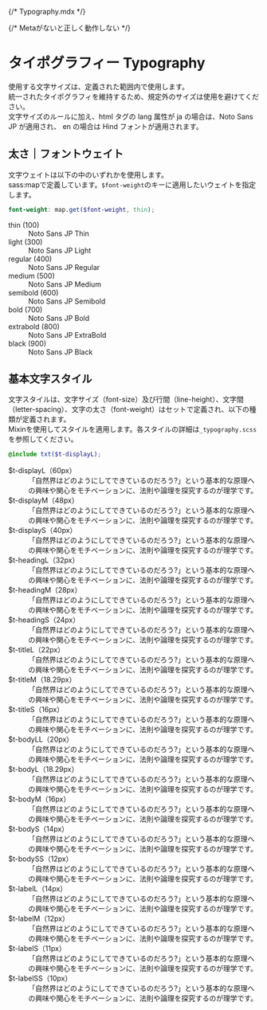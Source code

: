 {/* Typography.mdx */}

{/* Metaがないと正しく動作しない */}

<Meta title="Tokens/タイポグラフィー Typography - 日本語" />

# タイポグラフィー Typography

使用する文字サイズは、定義された範囲内で使用します。  
統一されたタイポグラフィを維持するため、規定外のサイズは使用を避けてください。  
文字サイズのルールに加え、html タグの lang 属性が ja の場合は、Noto Sans JP が適用され、  en の場合は Hind フォントが適用されます。

## 太さ｜フォントウェイト

文字ウェイトは以下の中のいずれかを使用します。  
sass:mapで定義しています。`$font-weight`のキーに適用したいウェイトを指定します。

```scss
font-weight: map.get($font-weight, thin);
```

<dl class="c-definitionList docs-typography_fontWeight">
  <div class="c-definitionList__item">
    <dt class="c-definitionList__term">thin (100)</dt>
    <dd class="c-definitionList__description docs-typography_fontWeight-thin">
      Noto Sans JP Thin
    </dd>
  </div>
  <div class="c-definitionList__item">
    <dt class="c-definitionList__term">light (300)</dt>
    <dd class="c-definitionList__description docs-typography_fontWeight-light">
      Noto Sans JP Light
    </dd>
  </div>
  <div class="c-definitionList__item">
    <dt class="c-definitionList__term">regular (400)</dt>
    <dd class="c-definitionList__description docs-typography_fontWeight-regular">
      Noto Sans JP Regular
    </dd>
  </div>
  <div class="c-definitionList__item">
    <dt class="c-definitionList__term">medium (500)</dt>
    <dd class="c-definitionList__description docs-typography_fontWeight-medium">
      Noto Sans JP Medium
    </dd>
  </div>
  <div class="c-definitionList__item">
    <dt class="c-definitionList__term">semibold (600)</dt>
    <dd class="c-definitionList__description docs-typography_fontWeight-semiBold">
      Noto Sans JP Semibold
    </dd>
  </div>
  <div class="c-definitionList__item">
    <dt class="c-definitionList__term">bold (700)</dt>
    <dd class="c-definitionList__description docs-typography_fontWeight-bold">
      Noto Sans JP Bold
    </dd>
  </div>
  <div class="c-definitionList__item">
    <dt class="c-definitionList__term">extrabold (800)</dt>
    <dd class="c-definitionList__description docs-typography_fontWeight-extraBold">
      Noto Sans JP ExtraBold
    </dd>
  </div>
  <div class="c-definitionList__item">
    <dt class="c-definitionList__term">black (900)</dt>
    <dd class="c-definitionList__description docs-typography_fontWeight-black">
      Noto Sans JP Black
    </dd>
  </div>
</dl>

## 基本文字スタイル

文字スタイルは、文字サイズ（font-size）及び行間（line-height）、文字間（letter-spacing）、文字の太さ（font-weight）はセットで定義され、以下の種類が定義されます。  
Mixinを使用してスタイルを適用します。各スタイルの詳細は`_typography.scss`を参照してください。

```scss
@include txt($t-displayL);
```

<dl class="c-definitionList docs-typography_fontStyle">
  <div class="c-definitionList__item">
    <dt class="c-definitionList__term">$t-displayL（60px）</dt>
    <dd class="c-definitionList__description docs-typography_fontStyle-displayL">
      「自然界はどのようにしてできているのだろう?」という基本的な原理への興味や関心をモチベーションに、法則や論理を探究するのが理学です。
    </dd>
  </div>
  <div class="c-definitionList__item">
    <dt class="c-definitionList__term">$t-displayM（48px）</dt>
    <dd class="c-definitionList__description docs-typography_fontStyle-displayM">
      「自然界はどのようにしてできているのだろう?」という基本的な原理への興味や関心をモチベーションに、法則や論理を探究するのが理学です。
    </dd>
  </div>
  <div class="c-definitionList__item">
    <dt class="c-definitionList__term">$t-displayS（40px）</dt>
    <dd class="c-definitionList__description docs-typography_fontStyle-displayS">
      「自然界はどのようにしてできているのだろう?」という基本的な原理への興味や関心をモチベーションに、法則や論理を探究するのが理学です。
    </dd>
  </div>
  <div class="c-definitionList__item" style={{ marginTop: '24px' }}>
    <dt class="c-definitionList__term">$t-headingL（32px）</dt>
    <dd class="c-definitionList__description docs-typography_fontStyle-headingL">
      「自然界はどのようにしてできているのだろう?」という基本的な原理への興味や関心をモチベーションに、法則や論理を探究するのが理学です。
    </dd>
  </div>
  <div class="c-definitionList__item">
    <dt class="c-definitionList__term">$t-headingM（28px）</dt>
    <dd class="c-definitionList__description docs-typography_fontStyle-headingM">
      「自然界はどのようにしてできているのだろう?」という基本的な原理への興味や関心をモチベーションに、法則や論理を探究するのが理学です。
    </dd>
  </div>
  <div class="c-definitionList__item">
    <dt class="c-definitionList__term">$t-headingS（24px）</dt>
    <dd class="c-definitionList__description docs-typography_fontStyle-headingS">
      「自然界はどのようにしてできているのだろう?」という基本的な原理への興味や関心をモチベーションに、法則や論理を探究するのが理学です。
    </dd>
  </div>
  <div class="c-definitionList__item" style={{ marginTop: '24px' }}>
    <dt class="c-definitionList__term">$t-titleL（22px）</dt>
    <dd class="c-definitionList__description docs-typography_fontStyle-titleL">
      「自然界はどのようにしてできているのだろう?」という基本的な原理への興味や関心をモチベーションに、法則や論理を探究するのが理学です。
    </dd>
  </div>
  <div class="c-definitionList__item">
    <dt class="c-definitionList__term">$t-titleM（18.29px）</dt>
    <dd class="c-definitionList__description docs-typography_fontStyle-titleM">
      「自然界はどのようにしてできているのだろう?」という基本的な原理への興味や関心をモチベーションに、法則や論理を探究するのが理学です。
    </dd>
  </div>
  <div class="c-definitionList__item">
    <dt class="c-definitionList__term">$t-titleS（16px）</dt>
    <dd class="c-definitionList__description docs-typography_fontStyle-titleS">
      「自然界はどのようにしてできているのだろう?」という基本的な原理への興味や関心をモチベーションに、法則や論理を探究するのが理学です。
    </dd>
  </div>
  <div class="c-definitionList__item" style={{ marginTop: '24px' }}>
    <dt class="c-definitionList__term">$t-bodyLL（20px）</dt>
    <dd class="c-definitionList__description docs-typography_fontStyle-bodyLL">
      「自然界はどのようにしてできているのだろう?」という基本的な原理への興味や関心をモチベーションに、法則や論理を探究するのが理学です。
    </dd>
  </div>
  <div class="c-definitionList__item">
    <dt class="c-definitionList__term">$t-bodyL（18.29px）</dt>
    <dd class="c-definitionList__description docs-typography_fontStyle-bodyL">
      「自然界はどのようにしてできているのだろう?」という基本的な原理への興味や関心をモチベーションに、法則や論理を探究するのが理学です。
    </dd>
  </div>
  <div class="c-definitionList__item">
    <dt class="c-definitionList__term">$t-bodyM（16px）</dt>
    <dd class="c-definitionList__description docs-typography_fontStyle-bodyM">
      「自然界はどのようにしてできているのだろう?」という基本的な原理への興味や関心をモチベーションに、法則や論理を探究するのが理学です。
    </dd>
  </div>
  <div class="c-definitionList__item">
    <dt class="c-definitionList__term">$t-bodyS（14px）</dt>
    <dd class="c-definitionList__description docs-typography_fontStyle-bodyS">
      「自然界はどのようにしてできているのだろう?」という基本的な原理への興味や関心をモチベーションに、法則や論理を探究するのが理学です。
    </dd>
  </div>
  <div class="c-definitionList__item">
    <dt class="c-definitionList__term">$t-bodySS（12px）</dt>
    <dd class="c-definitionList__description docs-typography_fontStyle-bodySS">
      「自然界はどのようにしてできているのだろう?」という基本的な原理への興味や関心をモチベーションに、法則や論理を探究するのが理学です。
    </dd>
  </div>
  <div class="c-definitionList__item" style={{ marginTop: '24px' }}>
    <dt class="c-definitionList__term">$t-labelL（14px）</dt>
    <dd class="c-definitionList__description docs-typography_fontStyle-labelL">
      「自然界はどのようにしてできているのだろう?」という基本的な原理への興味や関心をモチベーションに、法則や論理を探究するのが理学です。
    </dd>
  </div>
  <div class="c-definitionList__item">
    <dt class="c-definitionList__term">$t-labelM（12px）</dt>
    <dd class="c-definitionList__description docs-typography_fontStyle-labelM">
      「自然界はどのようにしてできているのだろう?」という基本的な原理への興味や関心をモチベーションに、法則や論理を探究するのが理学です。
    </dd>
  </div>
  <div class="c-definitionList__item">
    <dt class="c-definitionList__term">$t-labelS（11px）</dt>
    <dd class="c-definitionList__description docs-typography_fontStyle-labelS">
      「自然界はどのようにしてできているのだろう?」という基本的な原理への興味や関心をモチベーションに、法則や論理を探究するのが理学です。
    </dd>
  </div>
  <div class="c-definitionList__item">
    <dt class="c-definitionList__term">$t-labelSS（10px）</dt>
    <dd class="c-definitionList__description docs-typography_fontStyle-labelSS">
      「自然界はどのようにしてできているのだろう?」という基本的な原理への興味や関心をモチベーションに、法則や論理を探究するのが理学です。
    </dd>
  </div>
</dl>
